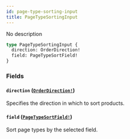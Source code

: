 ```yaml
---
id: page-type-sorting-input
title: PageTypeSortingInput
---
```


No description

```graphql
type PageTypeSortingInput {
  direction: OrderDirection!
  field: PageTypeSortField!
}
```

### Fields

#### `direction` ([`OrderDirection!`](/developer/api-reference/enums/order-direction))

Specifies the direction in which to sort products.

#### `field` ([`PageTypeSortField!`](/developer/api-reference/enums/page-type-sort-field))

Sort page types by the selected field.
